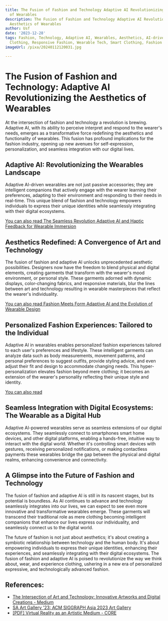 ```yaml
---
title: The Fusion of Fashion and Technology Adaptive AI Revolutionizing the Aesthetics
  of Wearables
description: The Fusion of Fashion and Technology Adaptive AI Revolutionizing the
  Aesthetics of Wearables
author: Usf
date: '2023-12-28'
tags: Fashion, Technology, Adaptive AI, Wearables, Aesthetics, AI-driven Design, Intelligent
  Clothing, Responsive Fashion, Wearable Tech, Smart Clothing, Fashion Innovation
imageUrl: /pixa/20240112120031.jpg

---
```

#  The Fusion of Fashion and Technology: Adaptive AI  Revolutionizing the Aesthetics of Wearables

At the intersection of  fashion and technology a revolution is brewing. Adaptive AI, with  its ability to  perceive interpret and respond to  the  wearer's needs, emerges as a transformative force redefining the aesthetics and functionality of  wearables. This  fusion has profound  implications  for the fashion industry, opening up new avenues for self-expression, personalization, and seamless integration with our digital lives.

## Adaptive AI: Revolutionizing the Wearables Landscape

Adaptive AI-driven wearables are not just passive accessories; they are intelligent companions  that actively  engage with the wearer learning their preferences,  adapting to their environment and  responding to their  needs in real-time. This unique blend of fashion and technology empowers individuals to express their unique identities while seamlessly integrating with their  digital ecosystems.

[You can also read The Seamless Revolution Adaptive AI and Haptic Feedback for Wearable  Immersion](The%20Seamless%20Revolution%20Adaptive%20AI%20and%20Haptic%20Feedback%20for%20Wearable%20Immersion)


## Aesthetics Redefined: A Convergence of  Art and  Technology

The  fusion of fashion and adaptive AI unlocks unprecedented aesthetic possibilities. Designers now have the  freedom to blend physical and digital elements, creating garments that transform with  the wearer's mood environment,  or personal  style. These garments adorned with dynamic displays, color-changing  fabrics, and responsive materials, blur the lines between art and technology resulting in wearable masterpieces that reflect the  wearer's individuality.

[You can  also read Fashion Meets Form Adaptive AI and the Evolution  of Wearable Design](Fashion%20Meets%20Form%20Adaptive%20AI%20and%20the%20Evolution%20of%20Wearable%20Design)


## Personalized Fashion Experiences: Tailored to the Individual

Adaptive AI in wearables enables personalized fashion experiences tailored to each user's preferences and lifestyle. These intelligent garments can analyze data such as body measurements, movement patterns, and personal preferences to suggest outfits, provide styling advice, and  even adjust  their fit and design  to accommodate changing needs. This hyper-personalization elevates fashion  beyond mere clothing; it becomes an extension of the wearer's personality reflecting their  unique style and  identity.

[You can also read ]()


## Seamless Integration with  Digital Ecosystems: The Wearable as a Digital Hub

Adaptive AI-powered wearables serve as seamless extensions of our digital ecosystems. They seamlessly connect to  smartphones smart home devices, and other digital platforms, enabling a hands-free, intuitive way to interact with  the digital world. Whether it's controlling smart devices with gestures,  receiving personalized notifications, or making contactless payments these wearables bridge  the gap between the physical and digital realms,  enhancing convenience and connectivity.

## A  Glimpse into  the Future of Fashion and Technology

The fusion of fashion and  adaptive AI is still in its nascent stages, but its potential is boundless. As AI continues to advance and technology  seamlessly integrates into our lives, we can expect to see even more innovative and transformative wearables  emerge. These  garments will transcend their  traditional role as mere clothing becoming intelligent companions that enhance our lives express our individuality, and seamlessly connect us to the digital world.

The future of fashion is not just about aesthetics; it's about creating a symbiotic relationship between technology and the human body.  It's  about empowering individuals to express  their unique identities, enhancing their experiences, and seamlessly integrating with their digital ecosystems. The fusion of fashion and adaptive AI is poised to revolutionize  the way we think about, wear, and experience clothing, ushering in a new era of personalized expressive, and technologically advanced fashion.

## References:
- [The Intersection of Art and Technology: Innovative Artworks and Digital Creations - Medium](https://medium.com/@yash-patel/the-intersection-of-art-and-technology-innovative-artworks-and-digital-creations-6c3bb3375962)
- [SA Art Gallery '23: ACM SIGGRAPH Asia 2023 Art Gallery](https://www.siggraph.org/wp-content/uploads/2023/12/SA-Art-Gallery-23-ACM-SIGGRAPH-Asia-2023-Art-Gallery.html)
- [[PDF] Virtual Reality as an Artistic Medium - CORE](https://core.ac.uk/download/pdf/80722384.pdf)
